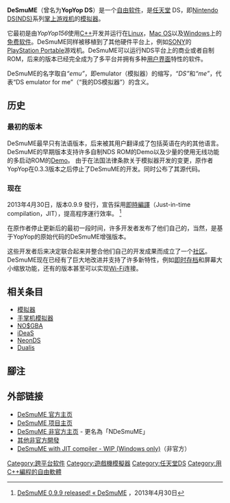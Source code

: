 {{Infobox_Software |
| name = DeSmuME
| logo = [[File:Desmume.png|50px]]
| screenshot =
| progamming_language = [[C语言|C]]
| caption = 0.9.11 截图
| developer = DeSmuME Team
| latest_release_version = 0.9.13 <br /> {{Start date and age|2022|5|23}} <ref name="DeSmuME099" />
| operating_system = [[Linux|Linux]], [[Microsoft_Windows|Windows]], [[Mac_OS_X|Mac OS X]]
| genre = [[模拟器|模拟器]]
| license = [[GNU_General_Public_License|GPL]]
| website = [http://desmume.org/ http://desmume.org/]
}}
'''DeSmuME'''（曾名为'''YopYop DS'''）是一个[[自由软件|自由软件]]，是[[任天堂|任天堂]] DS，即[[Nintendo_DS|Nintendo DS(NDS)]]系列[[游戏机|掌上游戏机]]的[[模拟器|模拟器]]。

它最初是由''YopYop156''使用[[C++|C++]]开发并运行在[[Linux|Linux]]，[[Mac_OS|Mac OS]]以及[[Windows|Windows]]上的[[免费软件|免费软件]]。DeSmuME同样被移植到了其他硬件平台上，例如[[SONY|SONY]]的[[PlayStation_Portable|PlayStation Portable]]游戏机。DeSmuME可以运行NDS平台上的商业或者自制ROM，后来的版本已经完全成为了多平台并拥有多种[[用户界面|用户界面]]特性的软件。

DeSmuME的名字取自''“emu”''，即emulator（模拟器）的缩写，''“DS”''和''“me”''，代表“DS emulator for me”（“我的DS模拟器”）的含义。

== 历史 ==
=== 最初的版本 ===
DeSmuME最早只有法语版本，后来被其用户翻译成了包括英语在内的其他语言。
DeSmuME的早期版本支持许多自制NDS ROM的Demo以及少量的使用无线功能的多启动ROM的[[游戏演示|Demo]]。
由于在法国法律条款关于模拟器开发的变更，原作者YopYop在0.3.3版本之后停止了DeSmuME的开发。同时公布了其源代码。

=== 现在 ===
2013年4月30日，版本0.9.9 發行，宣告採用[[即時編譯|即時編譯]]（Just-in-time compilation，JIT），提高程序運行效率。 <ref name="DeSmuME099">[http://desmume.org/2013/04/30/desmume-0-9-9-released/   DeSmuME 0.9.9 released! « DeSmuME] {{Wayback|url=http://desmume.org/2013/04/30/desmume-0-9-9-released/ |date=20131019072248 }}，2013年4月30日</ref>


在原作者停止更新后的最初一段时间，许多开发者发布了他们自己的，当然，是基于YopYop的原始代码的DeSmuME增强版本。

这些开发者后来决定联合起来并整合他们自己的开发成果而成立了一个[[社区|社区]]。DeSmuME现在已经有了巨大地改进并支持了许多新特性，例如[[即时存档|即时存档]]和屏幕大小缩放功能，还有的版本甚至可以实现[[Wi-Fi|Wi-Fi]]连接。

== 相关条目 ==
*[[模拟器|模拟器]]
*[[手掌机模拟器|手掌机模拟器]]
*[[NO$GBA|NO$GBA]]
*[[iDeaS|iDeaS]]
*[[NeonDS|NeonDS]]
*[[Dualis|Dualis]]

== 腳注 ==
{{reflist}}

== 外部链接 ==
*[http://desmume.org/ DeSmuME 官方主页]{{Wayback|url=http://desmume.org/ |date=20090227072500 }}
*[http://sourceforge.net/projects/desmume/ DeSmuME 项目主页]{{Wayback|url=http://sourceforge.net/projects/desmume/ |date=20090628142057 }}
*[http://desmume.com/ DeSmuME 非官方主页]{{Wayback|url=http://desmume.com/ |date=20091002044246 }} - 更名為「NDeSmuME」
*[http://www.emucr.com/search/label/DeSmuME?&max-results=6  其他非官方開發 ]{{Wayback|url=http://www.emucr.com/search/label/DeSmuME?&max-results=6 |date=20150924000337 }}
*[https://web.archive.org/web/20131019152754/http://nds.baronline.net.ua/   DeSmuME with JIT compiler - WIP (Windows only)]（非官方）

[[Category:跨平台软件|Category:跨平台软件]]
[[Category:遊戲機模擬器|Category:遊戲機模擬器]]
[[Category:任天堂DS|Category:任天堂DS]]
[[Category:用C++編程的自由軟體|Category:用C++編程的自由軟體]]